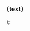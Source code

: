   <h3
    id={text.toLowerCase()}
    className="border-b pb-2.5 border-gray-100 dark:border-gray-800"
  >
    {text}
  </h3>
);
